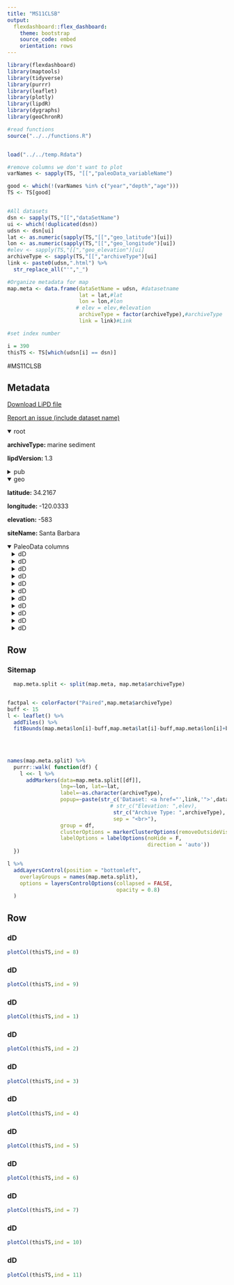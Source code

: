 ```yaml
---
title: "MS11CLSB"
output: 
  flexdashboard::flex_dashboard:
    theme: bootstrap
    source_code: embed
    orientation: rows
---
```


```r
library(flexdashboard)
library(maptools)
library(tidyverse)
library(purrr)
library(leaflet)
library(plotly)
library(lipdR)
library(dygraphs)
library(geoChronR)

#read functions
source("../../functions.R")


load("../../temp.Rdata")

#remove columns we don't want to plot
varNames <- sapply(TS, "[[","paleoData_variableName")

good <- which(!(varNames %in% c("year","depth","age")))
TS <- TS[good]


#All datasets
dsn <- sapply(TS,"[[","dataSetName")
ui <- which(!duplicated(dsn))
udsn <- dsn[ui]
lat <- as.numeric(sapply(TS,"[[","geo_latitude")[ui])
lon <- as.numeric(sapply(TS,"[[","geo_longitude")[ui])
#elev <- sapply(TS,"[[","geo_elevation")[ui]
archiveType <- sapply(TS,"[[","archiveType")[ui]
link <- paste0(udsn,".html") %>% 
  str_replace_all("'","_")

#Organize metadata for map
map.meta <- data.frame(dataSetName = udsn, #datasetname
                       lat = lat,#lat
                       lon = lon,#lon
                      # elev = elev,#elevation
                       archiveType = factor(archiveType),#archiveType
                       link = link)#Link

#set index number

i = 390
thisTS <- TS[which(udsn[i] == dsn)]
```
#MS11CLSB

Metadata {.sidebar}
-------------------------------------
[Download LiPD file](MS11CLSB.lpd)
            

[Report an issue (include dataset name)](https://github.com/nickmckay/LiPDverse/issues)

<details open style="margin-left: 0px">
<summary>root</summary>
<p style="margin-left: 0px"><strong>archiveType: </strong>marine sediment
<p style="margin-left: 0px"><strong>lipdVersion: </strong>1.3
</details>
<details>
<summary>pub</summary>
<details style="margin-left: 10px">
<summary>pub1</summary>
<p style="margin-left: 10px"><strong>author: </strong>Li
<p style="margin-left: 10px"><strong>pubYear: </strong>2011
<p style="margin-left: 10px"><strong>DOI: </strong>10.1016/j.orggeochem.2010.09.011
</details>
</details>
<details open style="margin-left: 0px">
<summary>geo</summary>
<p style="margin-left: 0px"><strong>latitude: </strong>34.2167
<p style="margin-left: 0px"><strong>longitude: </strong>-120.0333
<p style="margin-left: 0px"><strong>elevation: </strong>-583
<p style="margin-left: 0px"><strong>siteName: </strong>Santa Barbara
</details>
<details open>
<summary>PaleoData columns</summary>
<details style="margin-left: 10px">
<summary>dD</summary>
<p style="margin-left: 10px"><strong>TSid: </strong>MS11CLSB001H
<p style="margin-left: 10px"><strong>variableName: </strong>dD
<p style="margin-left: 10px"><strong>units: </strong>permil
<p style="margin-left: 10px"><strong>description: </strong>d2H of leaf waxes
<details>
<summary>interpretation</summary>
<details style="margin-left: 20px">
<summary>1</summary>
<p style="margin-left: 20px"><strong>basis: </strong>However, the dD values of n-C22 and n-C24 fatty acids, commonly attributed to terrestrial aquatic sources, are partially correlated with Southern California winter Palmer Drought Severity Index, a tree ring-based climatic proxy (R2 0.25; p < 0.01) on multi-centennial scales with an inferred ca. 215 year time lag.
<p style="margin-left: 20px"><strong>interpDirection: </strong>decrease
<p style="margin-left: 20px"><strong>scope: </strong>climate
<p style="margin-left: 20px"><strong>variable: </strong>winter aridity
</details>
<details style="margin-left: 20px">
<summary>2</summary>
<p style="margin-left: 20px"><strong>basis: </strong>However, the dD values of n-C22 and n-C24 fatty acids, commonly attributed to terrestrial aquatic sources, are partially correlated with Southern California winter Palmer Drought Severity Index, a tree ring-based climatic proxy (R2 0.25; p < 0.01) on multi-centennial scales with an inferred ca. 215 year time lag.
<p style="margin-left: 20px"><strong>inferredMaterial: </strong>Complex response to different parameters
<p style="margin-left: 20px"><strong>integrationTimeUncertaintyType: </strong>inferred ~215 years lag
<p style="margin-left: 20px"><strong>scope: </strong>isotope
<p style="margin-left: 20px"><strong>seasonality: </strong>winter
</details>
</details>
</details>
<details style="margin-left: 10px">
<summary>dD</summary>
<p style="margin-left: 10px"><strong>TSid: </strong>MS11CLSB001I
<p style="margin-left: 10px"><strong>variableName: </strong>dD
<p style="margin-left: 10px"><strong>units: </strong>permil
<p style="margin-left: 10px"><strong>description: </strong>d2H of leaf waxes
<details>
<summary>interpretation</summary>
<details style="margin-left: 20px">
<summary>1</summary>
<p style="margin-left: 20px"><strong>basis: </strong>However, the dD values of n-C22 and n-C24 fatty acids, commonly attributed to terrestrial aquatic sources, are partially correlated with Southern California winter Palmer Drought Severity Index, a tree ring-based climatic proxy (R2 0.25; p < 0.01) on multi-centennial scales with an inferred ca. 215 year time lag.
<p style="margin-left: 20px"><strong>interpDirection: </strong>decrease
<p style="margin-left: 20px"><strong>scope: </strong>climate
<p style="margin-left: 20px"><strong>variable: </strong>winter aridity
</details>
<details style="margin-left: 20px">
<summary>2</summary>
<p style="margin-left: 20px"><strong>basis: </strong>However, the dD values of n-C22 and n-C24 fatty acids, commonly attributed to terrestrial aquatic sources, are partially correlated with Southern California winter Palmer Drought Severity Index, a tree ring-based climatic proxy (R2 0.25; p < 0.01) on multi-centennial scales with an inferred ca. 215 year time lag.
<p style="margin-left: 20px"><strong>inferredMaterial: </strong>Complex response to different parameters
<p style="margin-left: 20px"><strong>integrationTimeUncertaintyType: </strong>inferred ~215 years lag
<p style="margin-left: 20px"><strong>scope: </strong>isotope
<p style="margin-left: 20px"><strong>seasonality: </strong>winter
</details>
</details>
</details>
<details style="margin-left: 10px">
<summary>dD</summary>
<p style="margin-left: 10px"><strong>TSid: </strong>MS11CLSB001L
<p style="margin-left: 10px"><strong>variableName: </strong>dD
<p style="margin-left: 10px"><strong>units: </strong>permil
<p style="margin-left: 10px"><strong>description: </strong>d2H of leaf waxes
<details>
<summary>interpretation</summary>
<details style="margin-left: 20px">
<summary>1</summary>
<p style="margin-left: 20px"><strong>basis: </strong>the sources of lipids in marginal marine basins need to be carefully evaluated prior to attempting paleoclimate reconstruction based on the leaf wax D/H proxy
<p style="margin-left: 20px"><strong>interpDirection: </strong>decrease
<p style="margin-left: 20px"><strong>scope: </strong>climate
</details>
<details style="margin-left: 20px">
<summary>2</summary>
<p style="margin-left: 20px"><strong>basis: </strong>Long chain n-alkanoic acids exhibit nearly constant downcore D/H ratio values. This constancy in the face of known climatic shifts presumably reflects a substantial residence time for leaf wax compounds in terrestrial soil and/or on the basin flanks. Alternatively, the isotopic composition of meteoric waters in Southern California may not covary with climate, particularly aridity.
<p style="margin-left: 20px"><strong>inferredMaterial: </strong>Complex response to different parameters
<p style="margin-left: 20px"><strong>scope: </strong>isotope
</details>
</details>
</details>
<details style="margin-left: 10px">
<summary>dD</summary>
<p style="margin-left: 10px"><strong>TSid: </strong>MS11CLSB001B
<p style="margin-left: 10px"><strong>variableName: </strong>dD
<p style="margin-left: 10px"><strong>units: </strong>permil
<p style="margin-left: 10px"><strong>description: </strong>d2H of leaf waxes
<details>
<summary>interpretation</summary>
<details style="margin-left: 20px">
<summary>1</summary>
<p style="margin-left: 20px"><strong>basis: </strong>the sources of lipids in marginal marine basins need to be carefully evaluated prior to attempting paleoclimate reconstruction based on the leaf wax D/H proxy
<p style="margin-left: 20px"><strong>interpDirection: </strong>decrease
<p style="margin-left: 20px"><strong>scope: </strong>climate
</details>
<details style="margin-left: 20px">
<summary>2</summary>
<p style="margin-left: 20px"><strong>basis: </strong>The D/H ratios of long chain n-alkanes vary substantially with depth, but are poorly correlated with other terrestrial climate proxies. Interference from fossil hydrocarbons may be at least partly responsible.
<p style="margin-left: 20px"><strong>inferredMaterial: </strong>Complex response to different parameters
<p style="margin-left: 20px"><strong>scope: </strong>isotope
</details>
</details>
</details>
<details style="margin-left: 10px">
<summary>dD</summary>
<p style="margin-left: 10px"><strong>TSid: </strong>MS11CLSB001C
<p style="margin-left: 10px"><strong>variableName: </strong>dD
<p style="margin-left: 10px"><strong>units: </strong>permil
<p style="margin-left: 10px"><strong>description: </strong>d2H of leaf waxes
<details>
<summary>interpretation</summary>
<details style="margin-left: 20px">
<summary>1</summary>
<p style="margin-left: 20px"><strong>basis: </strong>the sources of lipids in marginal marine basins need to be carefully evaluated prior to attempting paleoclimate reconstruction based on the leaf wax D/H proxy
<p style="margin-left: 20px"><strong>interpDirection: </strong>decrease
<p style="margin-left: 20px"><strong>scope: </strong>climate
</details>
<details style="margin-left: 20px">
<summary>2</summary>
<p style="margin-left: 20px"><strong>basis: </strong>The D/H ratios of long chain n-alkanes vary substantially with depth, but are poorly correlated with other terrestrial climate proxies. Interference from fossil hydrocarbons may be at least partly responsible.
<p style="margin-left: 20px"><strong>inferredMaterial: </strong>Complex response to different parameters
<p style="margin-left: 20px"><strong>scope: </strong>isotope
</details>
</details>
</details>
<details style="margin-left: 10px">
<summary>dD</summary>
<p style="margin-left: 10px"><strong>TSid: </strong>MS11CLSB001D
<p style="margin-left: 10px"><strong>variableName: </strong>dD
<p style="margin-left: 10px"><strong>units: </strong>permil
<p style="margin-left: 10px"><strong>description: </strong>d2H of leaf waxes
<details>
<summary>interpretation</summary>
<details style="margin-left: 20px">
<summary>1</summary>
<p style="margin-left: 20px"><strong>basis: </strong>the sources of lipids in marginal marine basins need to be carefully evaluated prior to attempting paleoclimate reconstruction based on the leaf wax D/H proxy
<p style="margin-left: 20px"><strong>interpDirection: </strong>decrease
<p style="margin-left: 20px"><strong>scope: </strong>climate
</details>
<details style="margin-left: 20px">
<summary>2</summary>
<p style="margin-left: 20px"><strong>basis: </strong>The D/H ratios of long chain n-alkanes vary substantially with depth, but are poorly correlated with other terrestrial climate proxies. Interference from fossil hydrocarbons may be at least partly responsible.
<p style="margin-left: 20px"><strong>inferredMaterial: </strong>Complex response to different parameters
<p style="margin-left: 20px"><strong>scope: </strong>isotope
</details>
</details>
</details>
<details style="margin-left: 10px">
<summary>dD</summary>
<p style="margin-left: 10px"><strong>TSid: </strong>MS11CLSB001E
<p style="margin-left: 10px"><strong>variableName: </strong>dD
<p style="margin-left: 10px"><strong>units: </strong>permil
<p style="margin-left: 10px"><strong>description: </strong>d2H of leaf waxes
<details>
<summary>interpretation</summary>
<details style="margin-left: 20px">
<summary>1</summary>
<p style="margin-left: 20px"><strong>basis: </strong>the sources of lipids in marginal marine basins need to be carefully evaluated prior to attempting paleoclimate reconstruction based on the leaf wax D/H proxy
<p style="margin-left: 20px"><strong>interpDirection: </strong>decrease
<p style="margin-left: 20px"><strong>scope: </strong>climate
</details>
<details style="margin-left: 20px">
<summary>2</summary>
<p style="margin-left: 20px"><strong>basis: </strong>The D/H ratios of long chain n-alkanes vary substantially with depth, but are poorly correlated with other terrestrial climate proxies. Interference from fossil hydrocarbons may be at least partly responsible.
<p style="margin-left: 20px"><strong>inferredMaterial: </strong>Complex response to different parameters
<p style="margin-left: 20px"><strong>scope: </strong>isotope
</details>
</details>
</details>
<details style="margin-left: 10px">
<summary>dD</summary>
<p style="margin-left: 10px"><strong>TSid: </strong>MS11CLSB001F
<p style="margin-left: 10px"><strong>variableName: </strong>dD
<p style="margin-left: 10px"><strong>units: </strong>permil
<p style="margin-left: 10px"><strong>description: </strong>d2H of leaf waxes
<details>
<summary>interpretation</summary>
<details style="margin-left: 20px">
<summary>1</summary>
<p style="margin-left: 20px"><strong>basis: </strong>the sources of lipids in marginal marine basins need to be carefully evaluated prior to attempting paleoclimate reconstruction based on the leaf wax D/H proxy
<p style="margin-left: 20px"><strong>interpDirection: </strong>decrease
<p style="margin-left: 20px"><strong>scope: </strong>climate
</details>
<details style="margin-left: 20px">
<summary>2</summary>
<p style="margin-left: 20px"><strong>basis: </strong>The D/H ratios of long chain n-alkanes vary substantially with depth, but are poorly correlated with other terrestrial climate proxies. Interference from fossil hydrocarbons may be at least partly responsible.
<p style="margin-left: 20px"><strong>inferredMaterial: </strong>Complex response to different parameters
<p style="margin-left: 20px"><strong>scope: </strong>isotope
</details>
</details>
</details>
<details style="margin-left: 10px">
<summary>dD</summary>
<p style="margin-left: 10px"><strong>TSid: </strong>MS11CLSB001G
<p style="margin-left: 10px"><strong>variableName: </strong>dD
<p style="margin-left: 10px"><strong>units: </strong>permil
<p style="margin-left: 10px"><strong>description: </strong>d2H of leaf waxes
<details>
<summary>interpretation</summary>
<details style="margin-left: 20px">
<summary>1</summary>
<p style="margin-left: 20px"><strong>basis: </strong>the sources of lipids in marginal marine basins need to be carefully evaluated prior to attempting paleoclimate reconstruction based on the leaf wax D/H proxy
<p style="margin-left: 20px"><strong>interpDirection: </strong>decrease
<p style="margin-left: 20px"><strong>scope: </strong>climate
</details>
<details style="margin-left: 20px">
<summary>2</summary>
<p style="margin-left: 20px"><strong>basis: </strong>Long chain n-alkanoic acids exhibit nearly constant downcore D/H ratio values. This constancy in the face of known climatic shifts presumably reflects a substantial residence time for leaf wax compounds in terrestrial soil and/or on the basin flanks. Alternatively, the isotopic composition of meteoric waters in Southern California may not covary with climate, particularly aridity.
<p style="margin-left: 20px"><strong>inferredMaterial: </strong>Complex response to different parameters
<p style="margin-left: 20px"><strong>scope: </strong>isotope
</details>
</details>
</details>
<details style="margin-left: 10px">
<summary>dD</summary>
<p style="margin-left: 10px"><strong>TSid: </strong>MS11CLSB001J
<p style="margin-left: 10px"><strong>variableName: </strong>dD
<p style="margin-left: 10px"><strong>units: </strong>permil
<p style="margin-left: 10px"><strong>description: </strong>d2H of leaf waxes
<details>
<summary>interpretation</summary>
<details style="margin-left: 20px">
<summary>1</summary>
<p style="margin-left: 20px"><strong>basis: </strong>the sources of lipids in marginal marine basins need to be carefully evaluated prior to attempting paleoclimate reconstruction based on the leaf wax D/H proxy
<p style="margin-left: 20px"><strong>interpDirection: </strong>decrease
<p style="margin-left: 20px"><strong>scope: </strong>climate
</details>
<details style="margin-left: 20px">
<summary>2</summary>
<p style="margin-left: 20px"><strong>basis: </strong>Long chain n-alkanoic acids exhibit nearly constant downcore D/H ratio values. This constancy in the face of known climatic shifts presumably reflects a substantial residence time for leaf wax compounds in terrestrial soil and/or on the basin flanks. Alternatively, the isotopic composition of meteoric waters in Southern California may not covary with climate, particularly aridity.
<p style="margin-left: 20px"><strong>inferredMaterial: </strong>Complex response to different parameters
<p style="margin-left: 20px"><strong>scope: </strong>isotope
</details>
</details>
</details>
<details style="margin-left: 10px">
<summary>dD</summary>
<p style="margin-left: 10px"><strong>TSid: </strong>MS11CLSB001K
<p style="margin-left: 10px"><strong>variableName: </strong>dD
<p style="margin-left: 10px"><strong>units: </strong>permil
<p style="margin-left: 10px"><strong>description: </strong>d2H of leaf waxes
<details>
<summary>interpretation</summary>
<details style="margin-left: 20px">
<summary>1</summary>
<p style="margin-left: 20px"><strong>basis: </strong>the sources of lipids in marginal marine basins need to be carefully evaluated prior to attempting paleoclimate reconstruction based on the leaf wax D/H proxy
<p style="margin-left: 20px"><strong>interpDirection: </strong>decrease
<p style="margin-left: 20px"><strong>scope: </strong>climate
</details>
<details style="margin-left: 20px">
<summary>2</summary>
<p style="margin-left: 20px"><strong>basis: </strong>Long chain n-alkanoic acids exhibit nearly constant downcore D/H ratio values. This constancy in the face of known climatic shifts presumably reflects a substantial residence time for leaf wax compounds in terrestrial soil and/or on the basin flanks. Alternatively, the isotopic composition of meteoric waters in Southern California may not covary with climate, particularly aridity.
<p style="margin-left: 20px"><strong>inferredMaterial: </strong>Complex response to different parameters
<p style="margin-left: 20px"><strong>scope: </strong>isotope
</details>
</details>
</details>

Row
-----------------------------------------------------------------------

### Sitemap

```r
  map.meta.split <- split(map.meta, map.meta$archiveType)


factpal <- colorFactor("Paired",map.meta$archiveType)
buff <- 15
l <- leaflet() %>% 
  addTiles() %>% 
  fitBounds(map.meta$lon[i]-buff,map.meta$lat[i]-buff,map.meta$lon[i]+buff,map.meta$lat[i]+buff)
  

  
  
names(map.meta.split) %>%
  purrr::walk( function(df) {
    l <<- l %>%
      addMarkers(data=map.meta.split[[df]],
                 lng=~lon, lat=~lat,
                 label=~as.character(archiveType),
                 popup=~paste(str_c('Dataset: <a href="',link,'">',dataSetName,'</a>'),
                                 # str_c("Elevation: ",elev),
                                  str_c("Archive Type: ",archiveType),
                                  sep = "<br>"),
                 group = df,
                 clusterOptions = markerClusterOptions(removeOutsideVisibleBounds = F),
                 labelOptions = labelOptions(noHide = F,
                                             direction = 'auto'))
  })

l %>%
  addLayersControl(position = "bottomleft",
    overlayGroups = names(map.meta.split),
    options = layersControlOptions(collapsed = FALSE,
                                   opacity = 0.8)
  )
```

Row {.tabset .tabset-fade}
-----------------------------------------------------------------------

### dD
```r
plotCol(thisTS,ind = 8)
```

### dD
```r
plotCol(thisTS,ind = 9)
```

### dD
```r
plotCol(thisTS,ind = 1)
```

### dD
```r
plotCol(thisTS,ind = 2)
```

### dD
```r
plotCol(thisTS,ind = 3)
```

### dD
```r
plotCol(thisTS,ind = 4)
```

### dD
```r
plotCol(thisTS,ind = 5)
```

### dD
```r
plotCol(thisTS,ind = 6)
```

### dD
```r
plotCol(thisTS,ind = 7)
```

### dD
```r
plotCol(thisTS,ind = 10)
```

### dD
```r
plotCol(thisTS,ind = 11)
```
